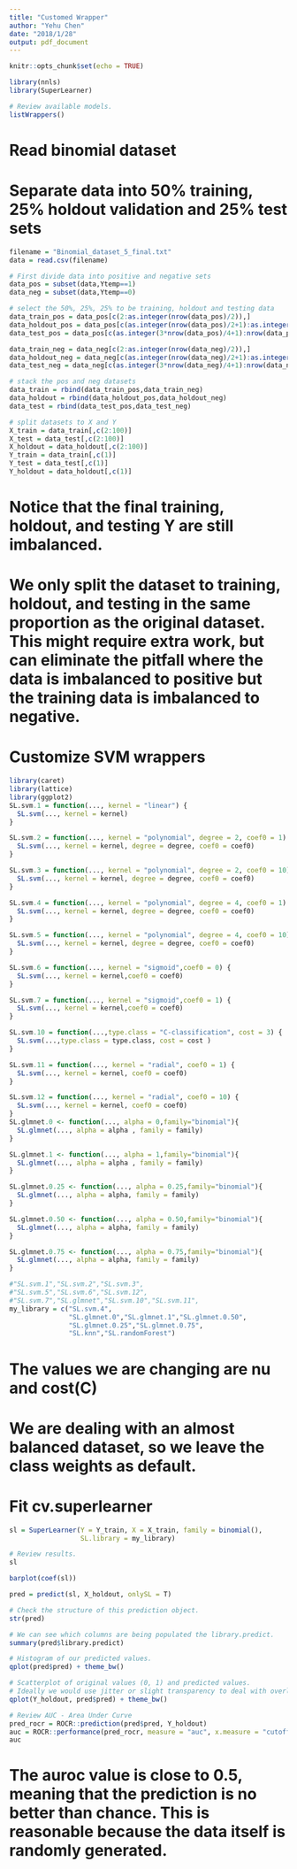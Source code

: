 ```yaml
---
title: "Customed Wrapper"
author: "Yehu Chen"
date: "2018/1/28"
output: pdf_document
---
```


```r
knitr::opts_chunk$set(echo = TRUE)
```

```r
library(nnls)
library(SuperLearner)

# Review available models.
listWrappers()
```

# Read binomial dataset
# Separate data into 50% training, 25% holdout validation and 25% test sets
```r
filename = "Binomial_dataset_5_final.txt"
data = read.csv(filename)

# First divide data into positive and negative sets
data_pos = subset(data,Ytemp==1)
data_neg = subset(data,Ytemp==0)

# select the 50%, 25%, 25% to be training, holdout and testing data
data_train_pos = data_pos[c(2:as.integer(nrow(data_pos)/2)),]
data_holdout_pos = data_pos[c(as.integer(nrow(data_pos)/2+1):as.integer(3*nrow(data_pos)/4)),]
data_test_pos = data_pos[c(as.integer(3*nrow(data_pos)/4+1):nrow(data_pos)),]

data_train_neg = data_neg[c(2:as.integer(nrow(data_neg)/2)),]
data_holdout_neg = data_neg[c(as.integer(nrow(data_neg)/2+1):as.integer(3*nrow(data_neg)/4)),]
data_test_neg = data_neg[c(as.integer(3*nrow(data_neg)/4+1):nrow(data_neg)),]

# stack the pos and neg datasets
data_train = rbind(data_train_pos,data_train_neg)
data_holdout = rbind(data_holdout_pos,data_holdout_neg)
data_test = rbind(data_test_pos,data_test_neg)

# split datasets to X and Y
X_train = data_train[,c(2:100)]
X_test = data_test[,c(2:100)]
X_holdout = data_holdout[,c(2:100)]
Y_train = data_train[,c(1)]
Y_test = data_test[,c(1)]
Y_holdout = data_holdout[,c(1)]
```

# Notice that the final training, holdout, and testing Y are still imbalanced.
# We only split the dataset to training, holdout, and testing in the same proportion as the original dataset. This might require extra work, but can eliminate the pitfall where the data is imbalanced to positive but the training data is imbalanced to negative.

# Customize SVM wrappers
```r
library(caret)
library(lattice)
library(ggplot2)
SL.svm.1 = function(..., kernel = "linear") {
  SL.svm(..., kernel = kernel)
}

SL.svm.2 = function(..., kernel = "polynomial", degree = 2, coef0 = 1) {
  SL.svm(..., kernel = kernel, degree = degree, coef0 = coef0)
}

SL.svm.3 = function(..., kernel = "polynomial", degree = 2, coef0 = 10) {
  SL.svm(..., kernel = kernel, degree = degree, coef0 = coef0)
}

SL.svm.4 = function(..., kernel = "polynomial", degree = 4, coef0 = 1) {
  SL.svm(..., kernel = kernel, degree = degree, coef0 = coef0)
}

SL.svm.5 = function(..., kernel = "polynomial", degree = 4, coef0 = 10) {
  SL.svm(..., kernel = kernel, degree = degree, coef0 = coef0)
}

SL.svm.6 = function(..., kernel = "sigmoid",coef0 = 0) {
  SL.svm(..., kernel = kernel,coef0 = coef0)
}

SL.svm.7 = function(..., kernel = "sigmoid",coef0 = 1) {
  SL.svm(..., kernel = kernel,coef0 = coef0)
}

SL.svm.10 = function(...,type.class = "C-classification", cost = 3) {
  SL.svm(...,type.class = type.class, cost = cost )
}

SL.svm.11 = function(..., kernel = "radial", coef0 = 1) {
  SL.svm(..., kernel = kernel, coef0 = coef0)
}

SL.svm.12 = function(..., kernel = "radial", coef0 = 10) {
  SL.svm(..., kernel = kernel, coef0 = coef0)
}
SL.glmnet.0 <- function(..., alpha = 0,family="binomial"){
  SL.glmnet(..., alpha = alpha , family = family)
}

SL.glmnet.1 <- function(..., alpha = 1,family="binomial"){
  SL.glmnet(..., alpha = alpha , family = family)
}

SL.glmnet.0.25 <- function(..., alpha = 0.25,family="binomial"){
  SL.glmnet(..., alpha = alpha, family = family)
}

SL.glmnet.0.50 <- function(..., alpha = 0.50,family="binomial"){
  SL.glmnet(..., alpha = alpha, family = family)
}

SL.glmnet.0.75 <- function(..., alpha = 0.75,family="binomial"){
  SL.glmnet(..., alpha = alpha, family = family)
}

#"SL.svm.1","SL.svm.2","SL.svm.3",
#"SL.svm.5","SL.svm.6","SL.svm.12",
#"SL.svm.7","SL.glmnet","SL.svm.10","SL.svm.11",
my_library = c("SL.svm.4",
               "SL.glmnet.0","SL.glmnet.1","SL.glmnet.0.50",
               "SL.glmnet.0.25","SL.glmnet.0.75",
               "SL.knn","SL.randomForest")
```

# The values we are changing are nu and cost(C)
# We are dealing with an almost balanced dataset, so we leave the class weights as default.

# Fit cv.superlearner
```r
sl = SuperLearner(Y = Y_train, X = X_train, family = binomial(),
                  SL.library = my_library)

# Review results.
sl
```

```r
barplot(coef(sl))
```


```r
pred = predict(sl, X_holdout, onlySL = T)

# Check the structure of this prediction object.
str(pred)

# We can see which columns are being populated the library.predict.
summary(pred$library.predict)

# Histogram of our predicted values.
qplot(pred$pred) + theme_bw()

# Scatterplot of original values (0, 1) and predicted values.
# Ideally we would use jitter or slight transparency to deal with overlap.
qplot(Y_holdout, pred$pred) + theme_bw()

# Review AUC - Area Under Curve
pred_rocr = ROCR::prediction(pred$pred, Y_holdout)
auc = ROCR::performance(pred_rocr, measure = "auc", x.measure = "cutoff")@y.values[[1]]
auc
```


# The auroc value is close to 0.5, meaning that the prediction is no better than chance. This is reasonable because the data itself is randomly generated.